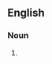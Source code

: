 {{also|slambangs}}

==English==

===Noun===
{{head|en|noun plural form|head=[[slam]]-[[bang]]s}}

# {{plural of|slam-bang|lang=en}}